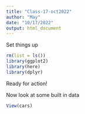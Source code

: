 ```yaml
---
title: "Class-17-oct2022"
author: "May"
date: "10/17/2022"
output: html_document
---
```


Set things up
```r
rm(list = ls())
library(ggplot2)
library(here)
library(dplyr)
```
Ready for action!

Now look at some built in data
```r
View(cars)
```

